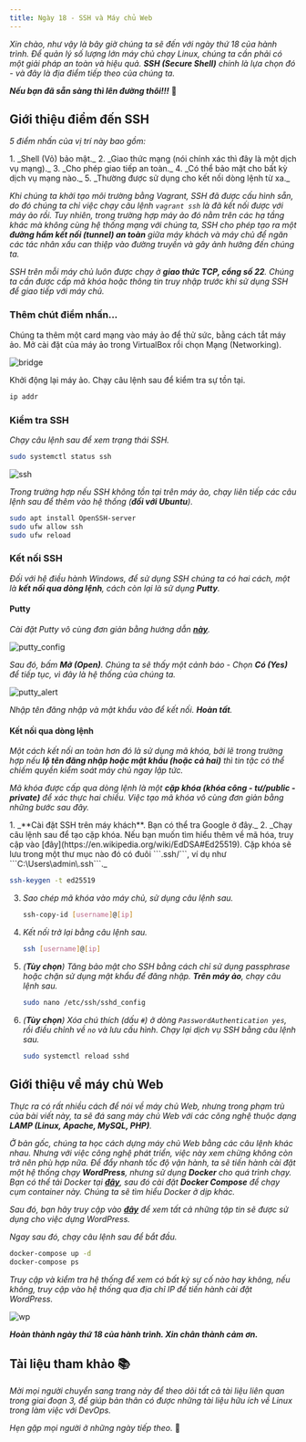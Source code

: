 ```yaml
---
title: Ngày 18 - SSH và Máy chủ Web
---
```



_Xin chào, như vậy là bây giờ chúng ta sẽ đến với ngày thứ 18 của hành trình. Để quản lý số
lượng lớn máy chủ chạy Linux, chúng ta cần phải có một giải pháp an toàn và hiệu quả. **SSH 
(Secure Shell)** chính là lựa chọn đó - và đây là địa điểm tiếp theo của chúng ta._

**_Nếu bạn đã sẵn sàng thì lên đường thôi!!!_** 🚗  

## Giới thiệu điểm đến SSH

_5 điểm nhấn của vị trí này bao gồm:_

<Steps> 
1. _Shell (Vỏ) bảo mật._
2. _Giao thức mạng (nói chính xác thì đây là một dịch vụ mạng)._
3. _Cho phép giao tiếp an toàn._
4. _Có thể bảo mật cho bất kỳ dịch vụ mạng nào._
5. _Thường được sử dụng cho kết nối dòng lệnh từ xa._
</Steps>

_Khi chúng ta khởi tạo môi trường bằng Vagrant, SSH đã được cấu hình sẵn, do đó chúng ta chỉ
việc chạy câu lệnh ```vagrant ssh``` là đã kết nối được với máy ảo rồi. Tuy nhiên, trong
trường hợp máy ảo đó nằm trên các hạ tầng khác mà không cùng hệ thống mạng với chúng ta, SSH
cho phép tạo ra một **đường hầm kết nối (tunnel) an toàn** giữa máy khách và máy chủ để ngăn 
các tác nhân xấu can thiệp vào đường truyền và gây ảnh hưởng đến chúng ta._

_SSH trên mỗi máy chủ luôn được chạy ở **giao thức TCP, cổng số 22**. Chúng ta cần được cấp mã 
khóa hoặc thông tin truy nhập trước khi sử dụng SSH để giao tiếp với máy chủ._

### Thêm chút điểm nhấn...

Chúng ta thêm một card mạng vào máy ảo để thử sức, bằng cách tắt máy ảo. Mở cài đặt của máy ảo
trong VirtualBox rồi chọn Mạng (Networking).

![bridge](../../../../assets/linux/bridge_adapter.png)

Khởi động lại máy ảo. Chạy câu lệnh sau để kiểm tra sự tồn tại.

```bash title="Checking IPs..."
ip addr
```

### Kiểm tra SSH

_Chạy câu lệnh sau để xem trạng thái SSH._

```bash title="Checking SSH status..."
sudo systemctl status ssh
```

![ssh](../../../../assets/linux/ssh_status.png)

_Trong trường hợp nếu SSH không tồn tại trên máy ảo, chạy liên tiếp các câu lệnh sau để thêm vào
hệ thống (**đối với Ubuntu**)._

```bash title="Installing SSH..."
sudo apt install OpenSSH-server
sudo ufw allow ssh
sudo ufw reload
```

### Kết nối SSH

_Đối với hệ điều hành Windows, để sử dụng SSH chúng ta có hai cách, một là **kết nối qua dòng 
lệnh**, cách còn lại là sử dụng **Putty**._

#### Putty

_Cài đặt Putty vô cùng đơn giản bằng hướng dẫn **[này](https://www.cuit.columbia.edu/putty)**._ 

![putty_config](../../../../assets/linux/putty_config.png)

_Sau đó, bấm **Mở (Open)**. Chúng ta sẽ thấy một cảnh báo - Chọn **Có (Yes)** để tiếp tục, 
vì đây là hệ thống của chúng ta._

![putty_alert](../../../../assets/linux/putty_alert.png)

_Nhập tên đăng nhập và mật khẩu vào để kết nối. **Hoàn tất**._

#### Kết nối qua dòng lệnh

_Một cách kết nối an toàn hơn đó là sử dụng mã khóa, bởi lẽ trong trường hợp nếu **lộ tên đăng nhập
hoặc mật khẩu (hoặc cả hai)** thì tin tặc có thể chiếm quyền kiểm soát máy chủ ngay lập tức._

_Mã khóa được cấp qua dòng lệnh là một **cặp khóa (khóa công - tư/public - private)** để xác thực hai
chiều. Việc tạo mã khóa vô cùng đơn giản bằng những bước sau đây._

<Steps>
1. _**Cài đặt SSH trên máy khách**. Bạn có thể tra Google ở đây._
2. _Chạy câu lệnh sau để tạo cặp khóa. Nếu bạn muốn tìm hiểu thêm về mã hóa, truy cập vào 
[đây](https://en.wikipedia.org/wiki/EdDSA#Ed25519). Cặp khóa sẽ lưu trong một thư mục nào
đó có đuôi ```.ssh/```, ví dụ như ```C:\Users\admin\.ssh```._

   ```bash title="Creating SSH key pairs..."
   ssh-keygen -t ed25519
   ``` 
3. _Sao chép mã khóa vào máy chủ, sử dụng câu lệnh sau._

   ```bash title="Copying SSH key pairs..."
   ssh-copy-id [username]@[ip]
   ```

4. _Kết nối trở lại bằng câu lệnh sau._

   ```bash title="Connecting via SSH..."
   ssh [username]@[ip]
   ```

5. _(**Tùy chọn**) Tăng bảo mật cho SSH bằng cách chỉ sử dụng passphrase hoặc chặn sử dụng mật
khẩu để đăng nhập. **Trên máy ảo**, chạy câu lệnh sau._

   ```bash title="Removing SSH password authentication method..."
   sudo nano /etc/ssh/sshd_config
   ```

6. _(**Tùy chọn**) Xóa chú thích (dấu ```#```) ở dòng ```PasswordAuthentication yes```, rồi điều 
chỉnh về ```no``` và lưu cấu hình. Chạy lại dịch vụ SSH bằng câu lệnh sau._

   ```bash title="Removing SSH password authentication method..."
   sudo systemctl reload sshd
   ```

</Steps>

## Giới thiệu về máy chủ Web

_Thực ra có rất nhiều cách để nói về máy chủ Web, nhưng trong phạm trù của bài viết này, ta sẽ đá
sang máy chủ Web với các công nghệ thuộc dạng **LAMP (Linux, Apache, MySQL, PHP)**._

_Ở bản gốc, chúng ta học cách dựng máy chủ Web bằng các câu lệnh khác nhau. Nhưng với việc công nghệ
phát triển, việc này xem chừng không còn trở nên phù hợp nữa. Để đẩy nhanh tốc độ vận hành, ta sẽ 
tiến hành cài đặt một hệ thống chạy **WordPress**, nhưng sử dụng **Docker** cho quá trình chạy. Bạn 
có thể tải Docker tại **[đây](https://docker.com/)**, sau đó cài đặt **Docker Compose** để chạy cụm 
container này. Chúng ta sẽ tìm hiểu Docker ở dịp khác._

_Sau đó, bạn hãy truy cập vào 
**[đây](https://github.com/anthony2708/cs101_devops/tree/main/src/assets/linux/code/wordpress)** để 
xem tất cả những tập tin sẽ được sử dụng cho việc dựng WordPress._

_Ngay sau đó, chạy câu lệnh sau để bắt đầu._

```bash title="Running the Compose..."
docker-compose up -d
docker-compose ps
```

_Truy cập và kiểm tra hệ thống để xem có bất kỳ sự cố nào hay không, nếu không, truy cập vào hệ thống
qua địa chỉ IP để tiến hành cài đặt WordPress._

![wp](../../../../assets/linux/wp_language_select.png)

**_Hoàn thành ngày thứ 18 của hành trình. Xin chân thành cảm ơn._**


## Tài liệu tham khảo 📚

_Mời mọi người chuyển sang trang này để theo dõi tất cả tài liệu liên quan trong giai đoạn 3, 
để giúp bản thân có được những tài liệu hữu ích về Linux trong làm việc với DevOps._

<LinkCard
  title="Ngày 18 - Tham khảo"
  href="../../../reference/linux/day14"
/>

_Hẹn gặp mọi người ở những ngày tiếp theo._ 🚀